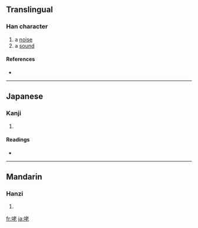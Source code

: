 ==Translingual==

===Han character===
{{Han char|rn=30|rad=口|as=06|sn=9|four=6401<sub>1</sub>|canj=口十大心 (RJKP)}}

# a [[noise]]
# a [[sound]]

====References====
* {{Han ref|kx=0188.090|dkj=03578|dj=0407.090|hdz=10612.060|uh=54BE|ud=21694|bh=CE4C|bd=52812}}

----

==Japanese==

===Kanji===
{{ja-kanji|grade=|rs=口06}}

# {{defn|Japanese|sort=口06}}

====Readings====
* {{ja-readings|on=[[ろう]] (rō)|kun=[[こえ]] (koe)}}

----

==Mandarin==

===Hanzi===
{{cmn-hanzi|pin=[[hǒng]] ([[hong3]]), [[hòng]] ([[hong4]]), [[lǎo]] ([[lao3]])|wg=hung<sup>3</sup>, hung<sup>4</sup>, lao<sup>3</sup>}}

# {{defn|Mandarin|sort=口06}}

[[fr:咾]]
[[ja:咾]]